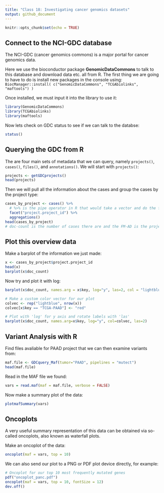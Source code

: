```yaml
---
title: "Class 18: Investigating cancer genomics datasets"
output: github_document
---
```


```r
knitr::opts_chunk$set(echo = TRUE)
```

## Connect to the NCI-GDC database

The NCI-GDC (cancer genomics commons) is a major portal for cancer genomics data.

Here we use the bioconductor package **GenomicDataCommons** to talk to this database and download data etc. all from R. The first thing we are going to have to do is install new packages in the console using: `BiocManager::install( c("GenomicDataCommons", "TCGAbiolinks", "maftools") )`

Once installed, we must  input it into the library to use it:
```r
library(GenomicDataCommons)
library(TCGAbiolinks)
library(maftools)
```

Now lets check on GDC status to see if we can talk to the databse:
```r
status()
```

## Querying the GDC from R

The are four main sets of metadata that we can query, namely `projects()`, `cases()`, `files()`, and `annotations()`. We will start with `projects()`:
```r
projects <- getGDCprojects()
head(projects)
```

Then we will pull all the information about the cases and group the cases by the project type:
```r
cases_by_project <- cases() %>%
  # %>% is the pipe operator in R that would take a vector and do the function you write after it which in this case its taking the cases function on it then running the facet and then aggregations on that data. This is clearer to read because you can read it like a sentence
  facet("project.project_id") %>%
  aggregations()
head(cases_by_project)
# doc-count is the number of cases there are and the FM-AD is the projects
```

## Plot this overview data

Make a barplot of the information we just made:
```r
x <- cases_by_project$project.project_id
head(x)
barplot(x$doc_count)
```

Now try and plot it with log:
```r
barplot(x$doc_count, names.arg = x$key, log="y", las=2, col = "lightblue")
```

```r
# Make a custom color vector for our plot
colvec <- rep("lightblue", nrow(x))
colvec[x$key == "TCGA-PAAD"] <- "red"

# Plot with 'log' for y axis and rotate labels with 'las'
barplot(x$doc_count, names.arg=x$key, log="y", col=colvec, las=2)
```

## Variant Analysis with R

Find files avaliable for PAAD project that we can then examine variants from:
```r
maf.file <- GDCquery_Maf(tumor="PAAD", pipelines = "mutect")
head(maf.file)
```

Read in the MAF file we found:
```r
vars = read.maf(maf = maf.file, verbose = FALSE)
```

Now make a summary plot of the data:
```r
plotmafSummary(vars)
```

## Oncoplots

A very useful summary representation of this data can be obtained via so-called oncoplots, also known as waterfall plots.

Make an oncoplot of the data:
```r
oncoplot(maf = vars, top = 10)
```

We can also send our plot to a PNG or PDF plot device directly, for example:
```r
# Oncoplot for our top 10 most frequently mutated genes
pdf("oncoplot_panc.pdf")
oncoplot(maf = vars, top = 10, fontSize = 12)
dev.off()
```

